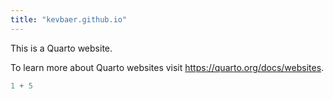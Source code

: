 ```yaml
---
title: "kevbaer.github.io"
---
```


This is a Quarto website.

To learn more about Quarto websites visit <https://quarto.org/docs/websites>.

```r
1 + 5
```
